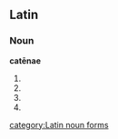 ==Latin==
===Noun===
'''catēnae''' {{f}}
# {{inflection of|catena#Latin|catēna|gen|s}}
# {{inflection of|catena#Latin|catēna|dat|s}}
# {{inflection of|catena#Latin|catēna|nom|p}}
# {{inflection of|catena#Latin|catēna|voc|p}}

[[category:Latin noun forms]]